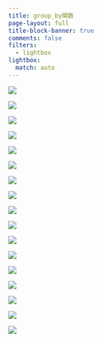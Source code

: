 ```yaml
---
title: group_by関数
page-layout: full
title-block-banner: true
comments: false
filters:
  - lightbox
lightbox:
  match: auto
---
```


::: {layout-ncol=3}
![](slides/slides053.jpg){group="slides"}

![](slides/slides054.jpg){group="slides"}

![](slides/slides055.jpg){group="slides"}

![](slides/slides056.jpg){group="slides"}

![](slides/slides057.jpg){group="slides"}

![](slides/slides058.jpg){group="slides"}

![](slides/slides059.jpg){group="slides"}

![](slides/slides060.jpg){group="slides"}

![](slides/slides061.jpg){group="slides"}

![](slides/slides062.jpg){group="slides"}

![](slides/slides063.jpg){group="slides"}

![](slides/slides064.jpg){group="slides"}

![](slides/slides065.jpg){group="slides"}

![](slides/slides066.jpg){group="slides"}

![](slides/slides067.jpg){group="slides"}

![](slides/slides068.jpg){group="slides"}

![](slides/slides069.jpg){group="slides"}
:::
